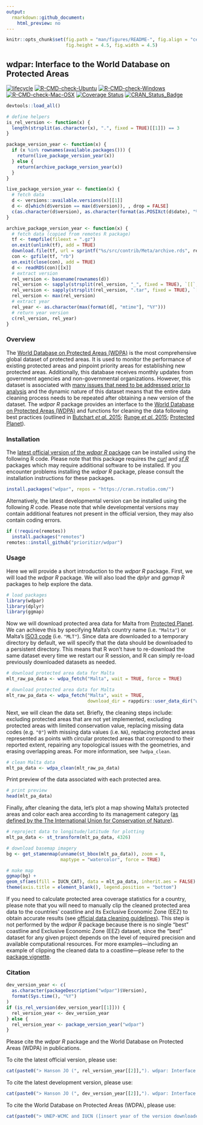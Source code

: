 ```yaml
---
output:
  rmarkdown::github_document:
    html_preview: no
---
```


```r
knitr::opts_chunk$set(fig.path = "man/figures/README-", fig.align = "center",
                      fig.height = 4.5, fig.width = 4.5)
```

<!--- README.md is generated from README.Rmd. Please edit that file -->

## wdpar: Interface to the World Database on Protected Areas

[![lifecycle](https://img.shields.io/badge/Lifecycle-stable-brightgreen.svg)](https://lifecycle.r-lib.org/articles/stages.html)
[![R-CMD-check-Ubuntu](https://img.shields.io/github/workflow/status/prioritizr/wdpar/Ubuntu/master.svg?label=Ubuntu)](https://github.com/prioritizr/wdpar/actions)
[![R-CMD-check-Windows](https://img.shields.io/github/workflow/status/prioritizr/wdpar/Windows/master.svg?label=Windows)](https://github.com/prioritizr/wdpar/actions)
[![R-CMD-check-Mac-OSX](https://img.shields.io/github/workflow/status/prioritizr/wdpar/Mac%20OSX/master.svg?label=Mac%20OSX)](https://github.com/prioritizr/wdpar/actions)
[![Coverage Status](https://codecov.io/github/prioritizr/wdpar/coverage.svg?branch=master)](https://codecov.io/github/prioritizr/wdpar?branch=master)
[![CRAN_Status_Badge](http://www.r-pkg.org/badges/version/wdpar)](https://CRAN.R-project.org/package=wdpar)

```r
devtools::load_all()
```

```r
# define helpers
is_rel_version <- function(x) {
  length(strsplit(as.character(x), ".", fixed = TRUE)[[1]]) == 3
}

package_version_year <- function(x) {
  if (x %in% rownames(available.packages())) {
    return(live_package_version_year(x))
  } else {
    return(archive_package_version_year(x))
  }
}

live_package_version_year <- function(x) {
  # fetch data
  d <- versions::available.versions(x)[[1]]
  d <- d[which(d$version == max(d$version)), , drop = FALSE]
  c(as.character(d$version), as.character(format(as.POSIXct(d$date), "%Y")))
}

archive_package_version_year <- function(x) {
  # fetch data (copied from remotes R package)
  tf <- tempfile(fileext = ".gz")
  on.exit(unlink(tf), add = TRUE)
  download.file(tf, url = sprintf("%s/src/contrib/Meta/archive.rds", repo))
  con <- gzfile(tf, "rb")
  on.exit(close(con), add = TRUE)
  d <- readRDS(con)[[x]]
  # extract version
  rel_version <- basename(rownames(d))
  rel_version <- sapply(strsplit(rel_version, "_", fixed = TRUE), `[[`, 2)
  rel_version <- sapply(strsplit(rel_version, ".tar", fixed = TRUE), `[[`, 1)
  rel_version <- max(rel_version)
  # extract year
  rel_year <- as.character(max(format(d[, "mtime"], "%Y")))
  # return year version
  c(rel_version, rel_year)
}
```

### Overview

The [World Database on Protected Areas (WDPA)](https://www.protectedplanet.net/en) is the most comprehensive global dataset of protected areas. It is used to monitor the performance of existing protected areas and pinpoint priority areas for establishing new protected areas. Additionally, this database receives monthly updates from government agencies and non-governmental organizations. However, this dataset is associated with [many issues that need to be addressed prior to analysis](https://www.protectedplanet.net/en/resources/calculating-protected-area-coverage) and the dynamic nature of this dataset means that the entire data cleaning process needs to be repeated after obtaining a new version of the dataset. The _wdpar R_ package provides an interface to the [World Database on Protected Areas (WDPA)](https://www.protectedplanet.net/en) and functions for cleaning the data following best practices (outlined in [Butchart _et al._ 2015](https://doi.org/10.1111/conl.12158); [Runge _et al._ 2015](https://www.sciencemag.org/doi/abs/10.1126/science.aac9180); [Protected Planet](https://www.protectedplanet.net/en/resources/calculating-protected-area-coverage)).

### Installation

The [latest official version of the _wdpar R_ package](https://CRAN.R-project.org/package=wdpar) can be installed using the following R code. Please note that this package requires the [_curl_](https://github.com/jeroen/curl) and [_sf R_](https://github.com/r-spatial/sf) packages which may require additional software to be installed. If you encounter problems installing the _wdpar R_ package, please consult the installation instructions for these packages.

```r
install.packages("wdpar", repos = "https://cran.rstudio.com/")
```

Alternatively, the latest developmental version can be installed using the following _R_ code. Please note that while developmental versions may contain additional features not present in the official version, they may also contain coding errors.

```r
if (!require(remotes))
  install.packages("remotes")
remotes::install_github("prioritizr/wdpar")
```

### Usage

Here we will provide a short introduction to the _wdpar R_ package. First, we will load the _wdpar R_ package. We will also load the _dplyr_ and _ggmap R_ packages to help explore the data.

```r
# load packages
library(wdpar)
library(dplyr)
library(ggmap)
```

Now we will download protected area data for Malta from [Protected Planet](https://www.protectedplanet.net/en). We can achieve this by specifying Malta's country name (i.e. `"Malta"`) or Malta's [ISO3 code](https://en.wikipedia.org/wiki/ISO_3166-1_alpha-3) (i.e. `"MLT"`). Since data are downloaded to a temporary directory by default, we will specify that the data should be downloaded to a persistent directory. This means that R won't have to re-download the same dataset every time we restart our R session, and R can simply re-load previously downloaded datasets as needed.

```r
# download protected area data for Malta
mlt_raw_pa_data <- wdpa_fetch("Malta", wait = TRUE, force = TRUE)
```

```r
# download protected area data for Malta
mlt_raw_pa_data <- wdpa_fetch("Malta", wait = TRUE,
                              download_dir = rappdirs::user_data_dir("wdpar"))
```

Next, we will clean the data set. Briefly, the cleaning steps include: excluding protected areas that are not yet implemented, excluding protected areas with limited conservation value, replacing missing data codes (e.g. `"0"`) with missing data values (i.e. `NA`), replacing protected areas represented as points with circular protected areas that correspond to their reported extent, repairing any topological issues with the geometries, and erasing overlapping areas. For more information, see `?wdpa_clean`.

```r
# clean Malta data
mlt_pa_data <- wdpa_clean(mlt_raw_pa_data)
```

Print preview of the data associated with each protected area.

```r
# print preview
head(mlt_pa_data)
```

Finally, after cleaning the data, let's plot a map showing Malta's protected areas and color each area according to its management category ([as defined by the The International Union for Conservation of Nature](https://www.iucn.org/theme/protected-areas/about/protected-area-categories)).

```r
# reproject data to longitude/latitude for plotting
mlt_pa_data <- st_transform(mlt_pa_data, 4326)

# download basemap imagery
bg <- get_stamenmap(unname(st_bbox(mlt_pa_data)), zoom = 8,
                    maptype = "watercolor", force = TRUE)

# make map
ggmap(bg) +
geom_sf(aes(fill = IUCN_CAT), data = mlt_pa_data, inherit.aes = FALSE) +
theme(axis.title = element_blank(), legend.position = "bottom")
```

If you need to calculate protected area coverage statistics for a country, please note that you will need to manually clip the cleaned protected area data to the countries' coastline and its Exclusive Economic Zone (EEZ) to obtain accurate results (see [official data cleaning guidelines](https://www.protectedplanet.net/en/resources/calculating-protected-area-coverage)). This step is not performed by the _wdpar R_ package because there is no single "best" coastline and Exclusive Economic Zone (EEZ) dataset, since the "best" dataset for any given project depends on the level of required precision and available computational resources. For more examples---including an example of clipping the cleaned data to a coastline---please refer to the [package vignette](https://prioritizr.github.io/wdpar/articles/wdpar.html).

### Citation

```r
dev_version_year <- c(
  as.character(packageDescription("wdpar")$Version),
  format(Sys.time(), "%Y")
)
if (is_rel_version(dev_version_year[[1]])) {
  rel_version_year <- dev_version_year
} else {
  rel_version_year <- package_version_year("wdpar")
}
```

Please cite the _wdpar R_ package and the World Database on Protected Areas (WDPA) in publications.

To cite the latest official version, please use:

```r
cat(paste0("> Hanson JO (", rel_version_year[[2]],"). wdpar: Interface to the World Database on Protected Areas. R package version ", rel_version_year[[1]],". Available at https://CRAN.R-project.org/package=wdpar.\n"))
```

To cite the latest development version, please use:

```r
cat(paste0("> Hanson JO (", dev_version_year[[2]],"). wdpar: Interface to the World Database on Protected Areas. R package version ", dev_version_year[[1]],". Available at https://github.com/prioritizr/wdpar.\n"))
```

To cite the World Database on Protected Areas (WDPA), please use:

```r
cat(paste0("> UNEP-WCMC and IUCN ([insert year of the version downloaded]) Protected Planet: The World Database on Protected Areas (WDPA), [insert month/year of the version downloaded], Cambridge, UK: UNEP-WCMC and IUCN. Available at: www.protectedplanet.net."))
```
